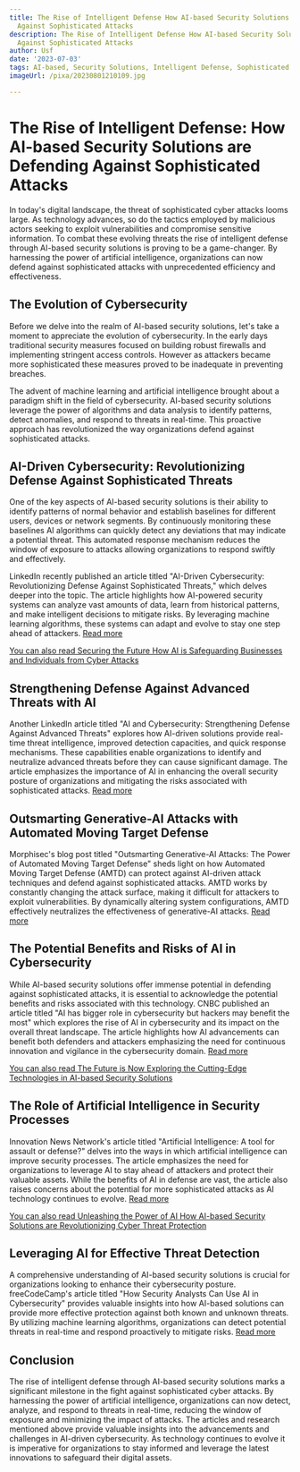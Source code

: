 ```yaml
---
title: The Rise of Intelligent Defense How AI-based Security Solutions are Defending
  Against Sophisticated Attacks
description: The Rise of Intelligent Defense How AI-based Security Solutions are Defending
  Against Sophisticated Attacks
author: Usf
date: '2023-07-03'
tags: AI-based, Security Solutions, Intelligent Defense, Sophisticated Attacks, Rise
imageUrl: /pixa/20230801210109.jpg

---
```

# The Rise of Intelligent Defense: How AI-based Security Solutions are Defending Against  Sophisticated Attacks

In today's digital  landscape, the threat of sophisticated cyber attacks looms large. As technology advances, so do the tactics employed  by malicious actors seeking to exploit vulnerabilities and compromise sensitive information. To combat these evolving threats the  rise of intelligent defense through  AI-based security solutions is proving to be a game-changer.  By harnessing  the power of artificial  intelligence, organizations can now defend against sophisticated attacks with unprecedented efficiency and effectiveness.

## The  Evolution of Cybersecurity

Before  we delve into the realm of AI-based security  solutions, let's  take a moment to appreciate  the evolution of cybersecurity. In the early days traditional security measures focused on building robust firewalls and implementing stringent access  controls. However as attackers  became more sophisticated these measures proved to be inadequate in preventing breaches.

The advent of machine learning and artificial intelligence brought about a paradigm shift in the field of cybersecurity. AI-based  security solutions leverage the power of algorithms and data analysis  to identify patterns, detect anomalies, and respond to threats in real-time. This proactive approach has revolutionized the way organizations defend  against sophisticated attacks.

##  AI-Driven Cybersecurity: Revolutionizing Defense Against Sophisticated Threats

One of the key aspects  of AI-based security  solutions is their ability to identify patterns of normal behavior and establish baselines for different  users, devices or network segments. By continuously monitoring these baselines  AI algorithms can quickly detect any deviations that may indicate a potential threat. This automated response mechanism reduces the window of  exposure to  attacks allowing  organizations to respond swiftly and effectively.

LinkedIn recently published an article  titled  "AI-Driven  Cybersecurity: Revolutionizing Defense Against Sophisticated Threats," which delves deeper into  the  topic. The article highlights how AI-powered security  systems can analyze vast amounts of data, learn from historical patterns, and make intelligent decisions to mitigate risks. By leveraging machine learning algorithms, these systems can adapt and evolve  to stay one step ahead of attackers. [Read more](https://www.linkedin.com/pulse/ai-driven-cybersecurity-revolutionizing-defense-against-anirudh-bhat)

[You can also read Securing the Future How AI is Safeguarding Businesses  and Individuals from Cyber Attacks](Securing%20the%20Future%20How%20AI%20is%20Safeguarding%20Businesses%20and%20Individuals%20from%20Cyber%20Attacks)


## Strengthening Defense Against Advanced Threats with AI

Another LinkedIn  article titled "AI and  Cybersecurity: Strengthening Defense Against Advanced Threats" explores how AI-driven solutions provide real-time threat intelligence, improved detection capacities, and quick response mechanisms. These capabilities enable organizations to identify and neutralize advanced threats before they can cause significant damage. The article emphasizes the importance of AI in enhancing the overall security posture of organizations and mitigating the risks associated with sophisticated attacks. [Read more](https://www.linkedin.com/pulse/ai-cybersecurity-strengthening-defense-against-advanced-ritik-chahal)

## Outsmarting Generative-AI Attacks with Automated Moving  Target Defense

Morphisec's blog post titled "Outsmarting Generative-AI Attacks: The Power  of Automated Moving Target Defense" sheds light on how Automated Moving Target Defense (AMTD)  can protect against AI-driven attack techniques and  defend against sophisticated attacks. AMTD works by constantly changing the  attack surface, making  it difficult for  attackers  to exploit  vulnerabilities. By dynamically altering system configurations, AMTD effectively neutralizes the effectiveness  of generative-AI  attacks. [Read more](https://blog.morphisec.com/outsmarting-generative-ai-attacks)

## The Potential Benefits  and Risks of AI in Cybersecurity

While AI-based security  solutions offer immense potential in defending against sophisticated attacks, it is  essential to acknowledge the potential benefits  and risks associated with this technology. CNBC published an article titled "AI has  bigger role in cybersecurity but hackers may benefit the most" which  explores  the rise  of AI in cybersecurity and its impact on  the overall threat landscape. The article highlights how AI advancements can benefit both defenders and attackers  emphasizing the need  for continuous innovation  and vigilance in the  cybersecurity domain. [Read more](https://www.cnbc.com/2022/09/13/ai-has-bigger-role-in-cybersecurity-but-hackers-may-benefit-the-most.html)

[You can also read The Future is Now  Exploring the Cutting-Edge  Technologies  in AI-based Security Solutions](The%20Future%20is%20Now%20Exploring%20the%20Cutting-Edge%20Technologies%20in%20AI-based%20Security%20Solutions)


## The Role of Artificial Intelligence in Security Processes

Innovation News Network's  article titled "Artificial Intelligence: A tool for assault or defense?" delves  into the ways in  which artificial intelligence can improve security processes. The article emphasizes the need for organizations to leverage AI to stay ahead of attackers and protect their valuable  assets. While the benefits of AI  in defense are vast, the article also raises concerns about the potential for more sophisticated attacks  as AI technology continues to evolve. [Read  more](https://www.innovationnewsnetwork.com/artificial-intelligence-tool-for-assault-defence/34796/)

[You can  also  read Unleashing the Power of AI How AI-based Security Solutions are Revolutionizing Cyber Threat Protection](Unleashing%20the%20Power%20of%20AI%20How%20AI-based%20Security%20Solutions%20are%20Revolutionizing%20Cyber%20Threat%20Protection)


## Leveraging AI for  Effective Threat Detection

A comprehensive understanding of AI-based security solutions is crucial for  organizations looking  to enhance their cybersecurity posture. freeCodeCamp's  article titled "How  Security Analysts Can Use AI in Cybersecurity" provides valuable insights into how AI-based solutions can provide more effective  protection against both known and  unknown threats. By utilizing machine learning algorithms, organizations can detect potential threats in real-time and respond proactively to mitigate risks. [Read more](https://www.freecodecamp.org/news/how-to-use-artificial-intelligence-in-cybersecurity/)

## Conclusion

The rise of intelligent defense through AI-based security solutions marks a significant milestone in the fight against sophisticated cyber attacks. By harnessing the power of artificial intelligence, organizations can now detect, analyze,  and respond to threats in real-time, reducing the  window of exposure  and  minimizing the impact of attacks. The articles and research mentioned above provide valuable insights into the advancements and challenges in AI-driven cybersecurity. As technology continues to evolve it is imperative for organizations to stay  informed and leverage the latest innovations to safeguard their digital assets.
